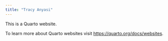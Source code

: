 ```yaml
---
title: "Tracy Anyasi"
---
```


This is a Quarto website.

To learn more about Quarto websites visit <https://quarto.org/docs/websites>.
